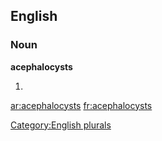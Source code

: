 
==English==

===Noun===
'''acephalocysts'''

# {{plural of|[[acephalocyst]]}}

[[Category:English plurals]]

[[ar:acephalocysts]]
[[fr:acephalocysts]]